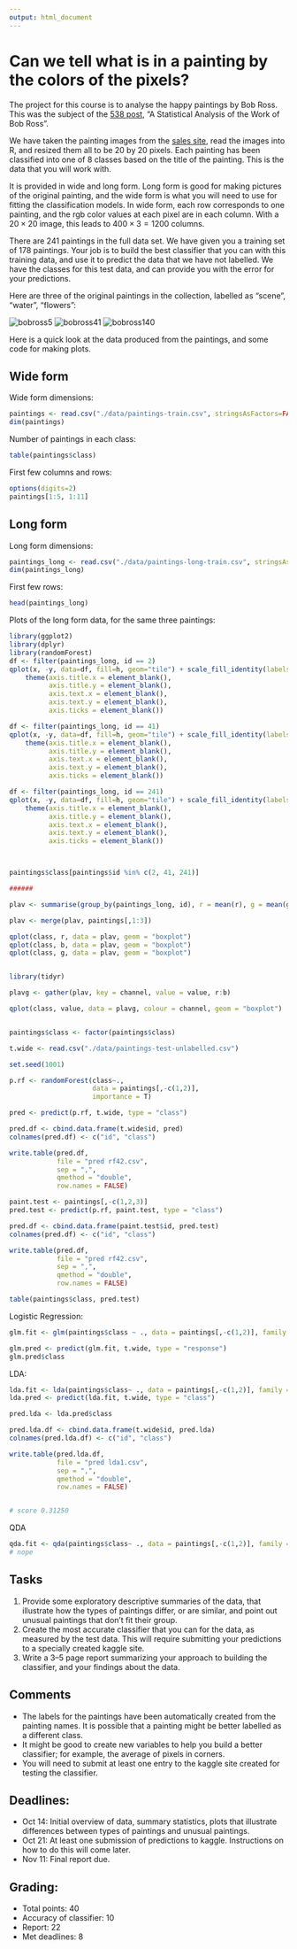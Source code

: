 ---
output: html_document
---
# Can we tell what is in a painting by the colors of the pixels?

The project for this course is to analyse the happy paintings by Bob Ross. This was the subject of the [538 post](http://fivethirtyeight.com/features/a-statistical-analysis-of-the-work-of-bob-ross/), "A Statistical Analysis of the Work of Bob Ross".

We have taken the painting images from the [sales site](http://www.saleoilpaintings.com/paintings/bob-ross/bob-ross-sale-3_1.html), read the images into R, and resized them all to be 20 by 20 pixels. Each painting has been classified into one of 8 classes based on the title of the painting. This is the data that you will work with.

It is provided in wide and long form. Long form is good for making pictures of the original painting, and the wide form is what you will need to use for fitting the classification models. In wide form, each row corresponds to one painting, and the rgb color values at each pixel are in each column. With a $20\times20$ image, this leads to $400\times3=1200$ columns.

There are 241 paintings in the full data set. We have given you a training set of 178 paintings. Your job is to build the best classifier that you can with this training data, and use it to predict the data that we have not labelled. We have the classes for this test data, and can provide you with the error for your predictions.

Here are three of the original paintings in the collection, labelled as "scene", "water", "flowers":

![bobross5](../data/paintings/bobross5.jpg)
![bobross41](../data/paintings/bobross140.jpg)
![bobross140](../data/paintings/bobross167.jpg)

Here is a quick look at the data produced from the paintings, and some code for making plots.

## Wide form

Wide form dimensions:

```{r, message=FALSE, echo=TRUE, results='hold', fig.height=2, fig.width=2, fig.show='hold'}
paintings <- read.csv("./data/paintings-train.csv", stringsAsFactors=FALSE)
dim(paintings)
```

Number of paintings in each class:

```{r, message=FALSE, echo=TRUE}
table(paintings$class)
```

First few columns and rows:

```{r, message=FALSE, echo=TRUE, results='hold', fig.height=2, fig.width=2, fig.show='hold'}
options(digits=2)
paintings[1:5, 1:11]
```


## Long form

Long form dimensions:

```{r, message=FALSE, echo=TRUE, results='hold', fig.height=2, fig.width=2, fig.show='hold'}
paintings_long <- read.csv("./data/paintings-long-train.csv", stringsAsFactors=FALSE)
dim(paintings_long)
```

First few rows:

```{r, message=FALSE, echo=TRUE, results='hold', fig.height=2, fig.width=2, fig.show='hold'}
head(paintings_long)
```

Plots of the long form data, for the same three paintings:

```{r, message=FALSE, echo=TRUE}
library(ggplot2)
library(dplyr)
library(randomForest)
df <- filter(paintings_long, id == 2)
qplot(x, -y, data=df, fill=h, geom="tile") + scale_fill_identity(labels=df$h) + theme_bw() +
    theme(axis.title.x = element_blank(),
          axis.title.y = element_blank(),
          axis.text.x = element_blank(),
          axis.text.y = element_blank(),
          axis.ticks = element_blank())

df <- filter(paintings_long, id == 41)
qplot(x, -y, data=df, fill=h, geom="tile") + scale_fill_identity(labels=df$h) + theme_bw() +
    theme(axis.title.x = element_blank(),
          axis.title.y = element_blank(),
          axis.text.x = element_blank(),
          axis.text.y = element_blank(),
          axis.ticks = element_blank())

df <- filter(paintings_long, id == 241)
qplot(x, -y, data=df, fill=h, geom="tile") + scale_fill_identity(labels=df$h) + theme_bw() +
    theme(axis.title.x = element_blank(),
          axis.title.y = element_blank(),
          axis.text.x = element_blank(),
          axis.text.y = element_blank(),
          axis.ticks = element_blank())



paintings$class[paintings$id %in% c(2, 41, 241)]

######

plav <- summarise(group_by(paintings_long, id), r = mean(r), g = mean(g), b = mean(b))

plav <- merge(plav, paintings[,1:3])

qplot(class, r, data = plav, geom = "boxplot")
qplot(class, b, data = plav, geom = "boxplot")
qplot(class, g, data = plav, geom = "boxplot")


library(tidyr)

plavg <- gather(plav, key = channel, value = value, r:b)

qplot(class, value, data = plavg, colour = channel, geom = "boxplot")


paintings$class <- factor(paintings$class)

t.wide <- read.csv("./data/paintings-test-unlabelled.csv")

set.seed(1001)

p.rf <- randomForest(class~., 
                     data = paintings[,-c(1,2)], 
                     importance = T)

pred <- predict(p.rf, t.wide, type = "class")

pred.df <- cbind.data.frame(t.wide$id, pred)
colnames(pred.df) <- c("id", "class")

write.table(pred.df,
            file = "pred rf42.csv",
            sep = ",",
            qmethod = "double",
            row.names = FALSE)

```

```{r}
paint.test <- paintings[,-c(1,2,3)]
pred.test <- predict(p.rf, paint.test, type = "class")

pred.df <- cbind.data.frame(paint.test$id, pred.test)
colnames(pred.df) <- c("id", "class")

write.table(pred.df,
            file = "pred rf42.csv",
            sep = ",",
            qmethod = "double",
            row.names = FALSE)

table(paintings$class, pred.test)
```

Logistic Regression:
```{r}
glm.fit <- glm(paintings$class ~ ., data = paintings[,-c(1,2)], family = binomial)

glm.pred <- predict(glm.fit, t.wide, type = "response")
glm.pred$class
```

LDA:
```{r}
lda.fit <- lda(paintings$class~ ., data = paintings[,-c(1,2)], family = binomial)
lda.pred <- predict(lda.fit, t.wide, type = "class")

pred.lda <- lda.pred$class

pred.lda.df <- cbind.data.frame(t.wide$id, pred.lda)
colnames(pred.lda.df) <- c("id", "class")

write.table(pred.lda.df,
            file = "pred lda1.csv",
            sep = ",",
            qmethod = "double",
            row.names = FALSE)


# score 0.31250
```

QDA
```{r}
qda.fit <- qda(paintings$class~ ., data = paintings[,-c(1,2)], family = binomial)
# nope

```


## Tasks

1. Provide some exploratory descriptive summaries of the data, that illustrate how the types of paintings differ, or are similar, and point out unusual paintings that don't fit their group.
2. Create the most accurate classifier that you can for the data, as measured by the test data. This will require submitting your predictions to a specially created kaggle site.
3. Write a 3--5 page report summarizing your approach to building the classifier, and your findings about the data.

## Comments

- The labels for the paintings have been automatically created from the painting names. It is possible that a painting might be better labelled as a different class.
- It might be good to create new variables to help you build a better classifier; for example, the average of pixels in corners.
- You will need to submit at least one entry to the kaggle site created for testing the classifier.

## Deadlines:

- Oct 14: Initial overview of data, summary statistics, plots that illustrate differences between types of paintings and unusual paintings.
- Oct 21: At least one submission of predictions to kaggle. Instructions on how to do this will come later.
- Nov 11: Final report due.

## Grading:

- Total points: 40
- Accuracy of classifier: 10
- Report: 22
- Met deadlines: 8
